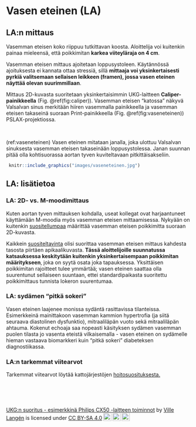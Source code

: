 # Vasen eteinen (LA)



## LA:n mittaus

Vasemman eteisen koko riippuu tutkittavan koosta. Aloittelija voi kuitenkin painaa mieleensä, että poikkimitan **karkea viiteyläraja on 4 cm**.

Vasemman eteisen mittaus ajoitetaan loppusystoleen. Käytännössä ajoituksesta ei kannata ottaa stressiä, sillä **mittaaja voi yksinkertaisesti pyrkiä valitsemaan sellaisen leikkeen (framen), jossa vasen eteinen näyttää olevan suurimmillaan**.

Mittaus 2D-kuvasta suoritetaan yksinkertaisimmin UKG-laitteen **Caliper-painikkeella** (Fig. \@ref(fig:caliper)). Vasemman eteisen "katossa" näkyvä Valsalvan sinus merkitään hiiren vasemmalla painikkeella ja vasemman eteisen takaseinä suoraan Print-painikkeella (Fig. \@ref(fig:vaseneteinen)) PSLAX-projektiossa.

<br />

(ref:vaseneteinen) Vasen eteinen mitataan janalla, joka ulottuu Valsalvan sinuksesta vasemman eteisen takaseinään loppusystolessa. Janan suunnan pitää olla kohtisuorassa aortan tyven kuviteltavaan pitkittäisakseliin.

```r
 knitr::include_graphics("images/vaseneteinen.jpg")
```


## LA: lisätietoa

### LA: 2D- vs. M-moodimittaus

Kuten aortan tyven mittauksen kohdalla, useat kollegat ovat harjaantuneet käyttämään M-moodia myös vasemman eteisen mittaamisessa. Nykyään on kuitenkin [suositellumpaa](https://www.asecho.org/guideline/recommendations-for-cardiac-chamber-quantification-by-echocardiography-in-adults-an-update-from-the-american-society-of-echocardiography-and-the-european-association-of-cardiovascular-imaging/) määrittää vasemman eteisen poikkimitta suoraan 2D-kuvasta.

Kaikkein [suositeltavinta](https://www.asecho.org/guideline/recommendations-for-cardiac-chamber-quantification-by-echocardiography-in-adults-an-update-from-the-american-society-of-echocardiography-and-the-european-association-of-cardiovascular-imaging/) olisi suorittaa vasemman eteisen mittaus kahdesta tasosta piirtäen apikaalikuvasta. **Tässä aloittelijoille suunnatussa katsauksessa keskitytään kuitenkin yksinkertaisempaan poikkimitan määritykseen**, joka on syytä osata joka tapauksessa. Yksittäisen poikkimitan rajoitteet tulee ymmärtää; vasen eteinen saattaa olla suurentunut sellaiseen suuntaan, ettei standardipaikasta suoritettu poikkimittaus tunnista lokeron suurentumaa. 


### LA: sydämen "pitkä sokeri"

Vasen eteinen laajenee monissa sydäntä rasittavissa tilanteissa. Esimerkkeinä mainittakoon vasemman kammion hypertrofia (ja siitä seuraava diastolinen dysfunktio), mitraaliläpän vuoto sekä mitraaliläpän ahtauma. Kokenut echoaja saa nopeasti käsityksen sydämen vasemman puolen tilasta jo vasenta eteistä vilkaisemalla - vasen eteinen on sydämelle hieman vastaava biomarkkeri kuin "pitkä sokeri" diabeteksen diagnostiikassa.



### LA:n tarkemmat viitearvot

Tarkemmat viitearvot löytää kattojärjestöjen [hoitosuosituksesta.](https://www.asecho.org/guideline/recommendations-for-cardiac-chamber-quantification-by-echocardiography-in-adults-an-update-from-the-american-society-of-echocardiography-and-the-european-association-of-cardiovascular-imaging/) 


<br/>
<br/>
<br/>
<p xmlns:cc="http://creativecommons.org/ns#" xmlns:dct="http://purl.org/dc/terms/"><a property="dct:title" rel="cc:attributionURL" href="https://vldesign.kapsi.fi/echo/">UKG:n suoritus - esimerkkinä Philips CX50 -laitteen toiminnot</a> by <a rel="cc:attributionURL dct:creator" property="cc:attributionName" href="http://www.linkedin.com/in/ville-langen">Ville Langén</a> is licensed under <a href="http://creativecommons.org/licenses/by-sa/4.0/?ref=chooser-v1" target="_blank" rel="license noopener noreferrer" style="display:inline-block;">CC BY-SA 4.0<img style="height:22px!important;margin-left:3px;vertical-align:text-bottom;" src="https://mirrors.creativecommons.org/presskit/icons/cc.svg?ref=chooser-v1"><img style="height:22px!important;margin-left:3px;vertical-align:text-bottom;" src="https://mirrors.creativecommons.org/presskit/icons/by.svg?ref=chooser-v1"><img style="height:22px!important;margin-left:3px;vertical-align:text-bottom;" src="https://mirrors.creativecommons.org/presskit/icons/sa.svg?ref=chooser-v1"></a></p>